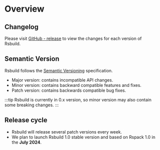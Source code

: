 # Overview

## Changelog

Please visit [GitHub - release](https://github.com/web-infra-dev/rsbuild/releases) to view the changes for each version of Rsbuild.

## Semantic Version

Rsbuild follows the [Semantic Versioning](https://semver.org/) specification.

- Major version: contains incompatible API changes.
- Minor version: contains backward compatible features and fixes.
- Patch version: contains backwards compatible bug fixes.

:::tip
Rsbuild is currently in 0.x version, so minor version may also contain some breaking changes.
:::

## Release cycle

- Rsbuild will release several patch versions every week.
- We plan to launch Rsbuild 1.0 stable version and based on Rspack 1.0 in the **July 2024**.

